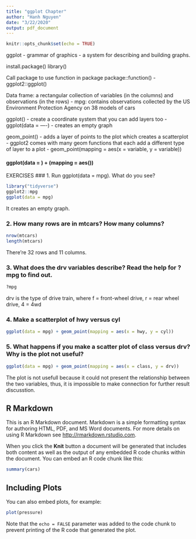 ```yaml
---
title: "ggplot Chapter"
author: "Hanh Nguyen"
date: "3/22/2020"
output: pdf_document
---
```


```r
knitr::opts_chunk$set(echo = TRUE)
```

ggplot - grammar of graphics - a system for describing and building graphs.

install.package()
library()

Call package to use function in package
package::function()
	- ggplot2::ggplot()

Data frame: a rectangular collection of variables (in the columns) and observations (in the rows)
	- mpg: contains observations collected by the US Environment Protection Agency on 38 models of cars

ggplot() - create a coordinate system that you can add layers too
	- ggplot(data = ----)  - creates an empty graph

geom_point() 
	- adds a layer of points to the plot which creates a scatterplot
	- ggplot2 comes with many geom functions that each add a different type of layer to a plot
	- geom_point(mapping = aes(x = variable, y = variable))

#### ggplot(data = <DATA>) + <GEOM_FUNCTION>(mapping = aes(<MAPPINGS>))


EXERCISES
### 1. Run ggplot(data = mpg). What do you see?
```r
library("tidyverse")
ggplot2::mpg
ggplot(data = mpg)
```
  It creates an empty graph.
  
### 2. How many rows are in mtcars? How many columns?
```r
nrow(mtcars)
length(mtcars)
```
 There're 32 rows and 11 columns.
 
### 3. What does the drv variables describe? Read the help for ?mpg to find out.
```r
?mpg
```
drv is the type of drive train, where f = front-wheel drive, r =  rear wheel drive, 4 = 4wd

### 4. Make a scatterplot of hwy versus cyl
```r
ggplot(data = mpg) + geom_point(mapping = aes(x = hwy, y = cyl))
```

### 5. What happens if you make a scatter plot of class versus drv? Why is the plot not useful?
```r
ggplot(data = mpg) + geom_point(mapping = aes(x = class, y = drv))
```
The plot is not usefull because it could not present the relationship between the two variables, thus, it is impossible to make connection for further result discusstion.

## R Markdown

This is an R Markdown document. Markdown is a simple formatting syntax for authoring HTML, PDF, and MS Word documents. For more details on using R Markdown see <http://rmarkdown.rstudio.com>.

When you click the **Knit** button a document will be generated that includes both content as well as the output of any embedded R code chunks within the document. You can embed an R code chunk like this:

```r
summary(cars)
```

## Including Plots

You can also embed plots, for example:

```r
plot(pressure)
```

Note that the `echo = FALSE` parameter was added to the code chunk to prevent printing of the R code that generated the plot.
